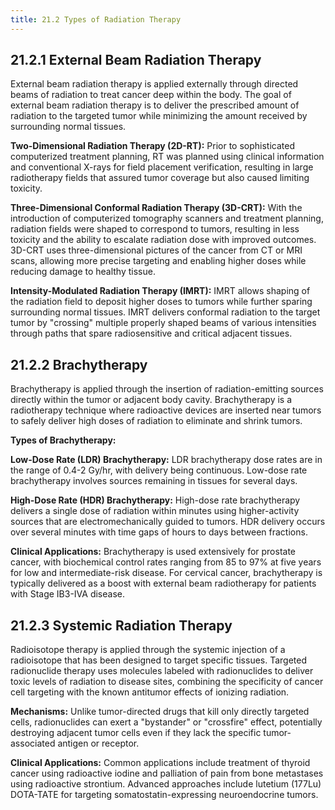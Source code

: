 ```yaml
---
title: 21.2 Types of Radiation Therapy
---
```




## 21.2.1 External Beam Radiation Therapy

External beam radiation therapy is applied externally through directed beams of radiation to treat cancer deep within the body. The goal of external beam radiation therapy is to deliver the prescribed amount of radiation to the targeted tumor while minimizing the amount received by surrounding normal tissues.

**Two-Dimensional Radiation Therapy (2D-RT):**
Prior to sophisticated computerized treatment planning, RT was planned using clinical information and conventional X-rays for field placement verification, resulting in large radiotherapy fields that assured tumor coverage but also caused limiting toxicity.

**Three-Dimensional Conformal Radiation Therapy (3D-CRT):**
With the introduction of computerized tomography scanners and treatment planning, radiation fields were shaped to correspond to tumors, resulting in less toxicity and the ability to escalate radiation dose with improved outcomes. 3D-CRT uses three-dimensional pictures of the cancer from CT or MRI scans, allowing more precise targeting and enabling higher doses while reducing damage to healthy tissue.

**Intensity-Modulated Radiation Therapy (IMRT):**
IMRT allows shaping of the radiation field to deposit higher doses to tumors while further sparing surrounding normal tissues. IMRT delivers conformal radiation to the target tumor by "crossing" multiple properly shaped beams of various intensities through paths that spare radiosensitive and critical adjacent tissues.

## 21.2.2 Brachytherapy

Brachytherapy is applied through the insertion of radiation-emitting sources directly within the tumor or adjacent body cavity. Brachytherapy is a radiotherapy technique where radioactive devices are inserted near tumors to safely deliver high doses of radiation to eliminate and shrink tumors.

**Types of Brachytherapy:**

**Low-Dose Rate (LDR) Brachytherapy:**
LDR brachytherapy dose rates are in the range of 0.4-2 Gy/hr, with delivery being continuous. Low-dose rate brachytherapy involves sources remaining in tissues for several days.

**High-Dose Rate (HDR) Brachytherapy:**
High-dose rate brachytherapy delivers a single dose of radiation within minutes using higher-activity sources that are electromechanically guided to tumors. HDR delivery occurs over several minutes with time gaps of hours to days between fractions.

**Clinical Applications:**
Brachytherapy is used extensively for prostate cancer, with biochemical control rates ranging from 85 to 97% at five years for low and intermediate-risk disease. For cervical cancer, brachytherapy is typically delivered as a boost with external beam radiotherapy for patients with Stage IB3-IVA disease.

## 21.2.3 Systemic Radiation Therapy

Radioisotope therapy is applied through the systemic injection of a radioisotope that has been designed to target specific tissues. Targeted radionuclide therapy uses molecules labeled with radionuclides to deliver toxic levels of radiation to disease sites, combining the specificity of cancer cell targeting with the known antitumor effects of ionizing radiation.

**Mechanisms:**
Unlike tumor-directed drugs that kill only directly targeted cells, radionuclides can exert a "bystander" or "crossfire" effect, potentially destroying adjacent tumor cells even if they lack the specific tumor-associated antigen or receptor.

**Clinical Applications:**
Common applications include treatment of thyroid cancer using radioactive iodine and palliation of pain from bone metastases using radioactive strontium. Advanced approaches include lutetium (177Lu) DOTA-TATE for targeting somatostatin-expressing neuroendocrine tumors.
